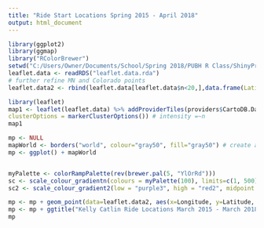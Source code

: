 ```yaml
---
title: "Ride Start Locations Spring 2015 - April 2018"
output: html_document
---
```

```r
library(ggplot2)
library(ggmap)
library("RColorBrewer")
setwd("C:/Users/Owner/Documents/School/Spring 2018/PUBH R Class/ShinyProject/Team_Infinite_Loop")
leaflet.data <- readRDS("leaflet.data.rda")
# further refine MN and Colorado points
leaflet.data2 <- rbind(leaflet.data[leaflet.data$n<20,],data.frame(Latitude = c(44.979, 38.843), Longitude = c(-93.235,-104.795), n = c(333,121)))
```

```r
library(leaflet)
map1 <- leaflet(leaflet.data) %>% addProviderTiles(providers$CartoDB.DarkMatter)  %>% addMarkers( #, size = 15, units = "px", 
clusterOptions = markerClusterOptions()) # intensity =~n
map1
```

```r
mp <- NULL
mapWorld <- borders("world", colour="gray50", fill="gray50") # create a layer of borders
mp <- ggplot() + mapWorld 


myPalette <- colorRampPalette(rev(brewer.pal(5, "YlOrRd")))
sc <- scale_colour_gradientn(colours = myPalette(100), limits=c(1, 500))
sc2 <- scale_colour_gradient2(low = "purple3", high = "red2", midpoint = 60,limits=c(1, 335))

mp <- mp + geom_point(data=leaflet.data2, aes(x=Longitude, y=Latitude, color=n,  size = n)) + sc
mp <- mp + ggtitle("Kelly Catlin Ride Locations March 2015 - March 2018")
mp
```